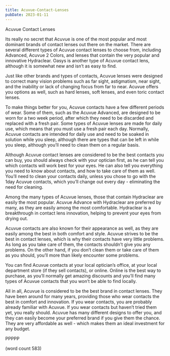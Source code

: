 ```yaml
---
title: Acuvue-Contact-Lenses
pubDate: 2023-01-11
---
```


Acuvue Contact Lenses

Its really no secret that Acuvue is one of the most popular and most dominant brands of contact lenses out there on the market.  There are several different types of Acuvue contact lenses to choose from, including Advanced, Acuvue 2 Colors, and lenses that contain the very popular and innovative Hydraclear.  Oasys is another type of Acuvue contact lens, although it is somewhat new and isn’t as easy to find.

Just like other brands and types of contacts, Acuvue lenses were designed to correct many vision problems such as far sight, astigmatism, near sight, and the inability or lack of changing focus from far to near.  Acuvue offers you options as well, such as hard lenses, soft lenses, and even toric contact lenses.  

To make things better for you, Acuvue contacts have a few different periods of wear.  Some of them, such as the Acuvue Advanced, are designed to be worn for a two week period, after which they need to be discarded and replaced with a fresh pair.  Some types of Acuvue lenses are made for daily use, which means that you must use a fresh pair each day.  Normally, Acuvue contacts are intended for daily use and need to be soaked in solution while you sleep, although there are types that can be left in while you sleep, although you’ll need to clean them on a regular basis.

Although Acuvue contact lenses are considered to be the best contacts you can buy, you should always check with your optician first, as he can tell you which contacts will work best for your eyes.  He can also tell you everything you need to know about contacts, and how to take care of them as well.  You’ll need to clean your contacts daily, unless you chose to go with the 1day Acuvue contacts, which you’ll change out every day - eliminating the need for cleaning.

Among the many types of Acuvue lenses, those that contain Hydraclear are easily the most popular.  Acuvue Advance with Hydraclear are preferred by many, as they are easily among the most comfortable.  Hydraclear is a breakthrough in contact lens innovation, helping to prevent your eyes from drying out.  

Acuvue contacts are also known for their appearance as well, as they are easily among the best in both comfort and style.  Acuvue strives to be the best in contact lenses, which is why their contacts have very little problems.  As long as you take care of them, the contacts shouldn’t give you any problems.  On the other hand, if you don’t clean them or take care of them as you should, you’ll more than likely encounter some problems.

You can find Acuvue contacts at your local optician’s office, at your local department store (if they sell contacts), or online.  Online is the best way to purchase, as you’ll normally get amazing discounts and you’ll find many types of Acuvue contacts that you won’t be able to find locally.  

All in all, Acuvue is considered to be the best brand in contact lenses.  They have been around for many years, providing those who wear contacts the best in comfort and innovation.  If you wear contacts, you are probably already familiar with Acuvue.  If you wear contacts but haven’t tried them yet, you really should.  Acuvue has many different designs to offer you, and they can easily become your preferred brand if you give them the chance.  They are very affordable as well - which makes them an ideal investment for any budget.

PPPPP

(word count 583)